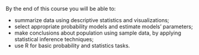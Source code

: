By the end of this course you will be able to:

- summarize data using descriptive statistics and visualizations;
- select appropriate probability models and estimate models' parameters;
- make conclusions about population using sample data, by applying statistical inference techniques;
- use R for basic probability and statistics tasks.